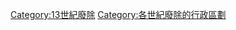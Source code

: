 {{CatPair|12世紀廢除的行政區劃|}}
[[Category:13世紀廢除|Category:13世紀廢除]]
[[Category:各世紀廢除的行政區劃|Category:各世紀廢除的行政區劃]]